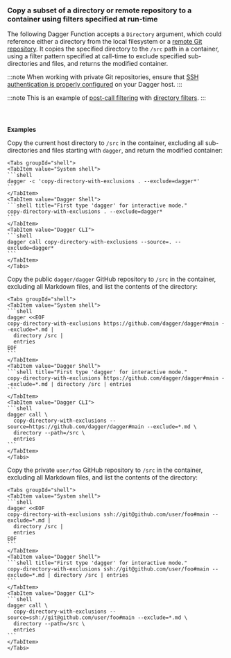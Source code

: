 
### Copy a subset of a directory or remote repository to a container using filters specified at run-time

The following Dagger Function accepts a `Directory` argument, which could reference either a directory from the local filesystem or a [remote Git repository](../../..//extending/remote-repositories.mdx). It copies the specified directory to the `/src` path in a container, using a filter pattern specified at call-time to exclude specified sub-directories and files, and returns the modified container.

:::note
When working with private Git repositories, ensure that [SSH authentication is properly configured](../../../extending/remote-repositories.mdx#ssh-authentication) on your Dagger host.
:::

:::note
This is an example of [post-call filtering](../../../types/objects/directory.mdx#post-call-filtering) with [directory filters](../../../types/objects/directory.mdx#filters).
:::

<Tabs groupId="language" queryString="sdk">
<TabItem value="go" label="Go">

```go file=../../../cookbook/snippets/copy-filter-dir-post/go/main.go
```

</TabItem>
<TabItem value="python" label="Python">

```python file=../../../cookbook/snippets/copy-filter-dir-post/python/main.py
```

</TabItem>
<TabItem value="typescript" label="TypeScript">

```typescript file=../../../cookbook/snippets/copy-filter-dir-post/typescript/index.ts
```

</TabItem>
</Tabs>

**Examples**

Copy the current host directory to `/src` in the container, excluding all sub-directories and files starting with `dagger`, and return the modified container:

    <Tabs groupId="shell">
    <TabItem value="System shell">
    ```shell
    dagger -c 'copy-directory-with-exclusions . --exclude=dagger*'
    ```
    </TabItem>
    <TabItem value="Dagger Shell">
    ```shell title="First type 'dagger' for interactive mode."
    copy-directory-with-exclusions . --exclude=dagger*
    ```
    </TabItem>
    <TabItem value="Dagger CLI">
    ```shell
    dagger call copy-directory-with-exclusions --source=. --exclude=dagger*
    ```
    </TabItem>
    </Tabs>

Copy the public `dagger/dagger` GitHub repository to `/src` in the container, excluding all Markdown files, and list the contents of the directory:

    <Tabs groupId="shell">
    <TabItem value="System shell">
    ```shell
    dagger <<EOF
    copy-directory-with-exclusions https://github.com/dagger/dagger#main --exclude=*.md |
      directory /src |
      entries
    EOF
    ```
    </TabItem>
    <TabItem value="Dagger Shell">
    ```shell title="First type 'dagger' for interactive mode."
    copy-directory-with-exclusions https://github.com/dagger/dagger#main --exclude=*.md | directory /src | entries
    ```
    </TabItem>
    <TabItem value="Dagger CLI">
    ```shell
    dagger call \
      copy-directory-with-exclusions --source=https://github.com/dagger/dagger#main --exclude=*.md \
      directory --path=/src \
      entries
    ```
    </TabItem>
    </Tabs>

Copy the private `user/foo` GitHub repository to `/src` in the container, excluding all Markdown files, and list the contents of the directory:

    <Tabs groupId="shell">
    <TabItem value="System shell">
    ```shell
    dagger <<EOF
    copy-directory-with-exclusions ssh://git@github.com/user/foo#main --exclude=*.md |
      directory /src |
      entries
    EOF
    ```
    </TabItem>
    <TabItem value="Dagger Shell">
    ```shell title="First type 'dagger' for interactive mode."
    copy-directory-with-exclusions ssh://git@github.com/user/foo#main --exclude=*.md | directory /src | entries
    ```
    </TabItem>
    <TabItem value="Dagger CLI">
    ```shell
    dagger call \
      copy-directory-with-exclusions --source=ssh://git@github.com/user/foo#main --exclude=*.md \
      directory --path=/src \
      entries
    ```
    </TabItem>
    </Tabs>
